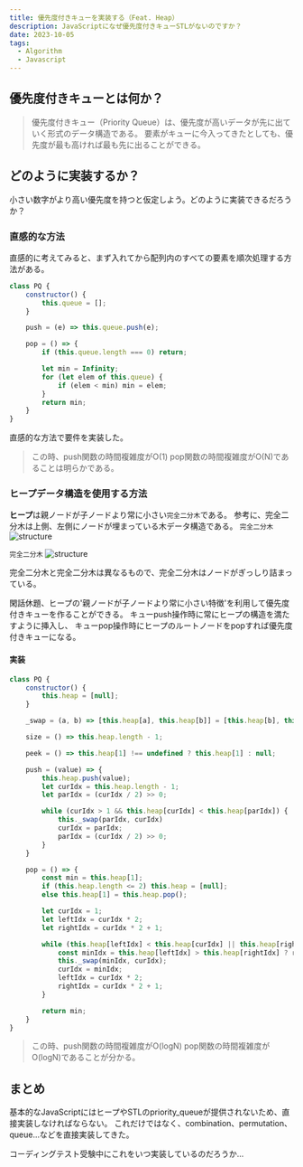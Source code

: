 ```yaml
---
title: 優先度付きキューを実装する（Feat. Heap）
description: JavaScriptになぜ優先度付きキューSTLがないのですか？
date: 2023-10-05
tags:
  - Algorithm
  - Javascript
---
```


## 優先度付きキューとは何か？
> 優先度付きキュー（Priority Queue）は、優先度が高いデータが先に出ていく形式のデータ構造である。
要素がキューに今入ってきたとしても、優先度が最も高ければ最も先に出ることができる。

## どのように実装するか？
小さい数字がより高い優先度を持つと仮定しよう。どのように実装できるだろうか？

### 直感的な方法
直感的に考えてみると、まず入れてから配列内のすべての要素を順次処理する方法がある。
``` javascript showLineNumbers
class PQ {
    constructor() {
        this.queue = [];
    }

    push = (e) => this.queue.push(e); 

    pop = () => {
        if (this.queue.length === 0) return;

        let min = Infinity;
        for (let elem of this.queue) {
            if (elem < min) min = elem;
        }
        return min;
    }
}
```
直感的な方法で要件を実装した。

> この時、push関数の時間複雑度がO(1)
pop関数の時間複雑度がO(N)であることは明らかである。

### ヒープデータ構造を使用する方法
**ヒープ**は親ノードが子ノードより常に小さい`完全二分木`である。
参考に、完全二分木は上側、左側にノードが埋まっている木データ構造である。
`完全二分木`
![structure](/images/algorithm/heap/complete.png)

`完全二分木`
![structure](/images/algorithm/heap/perfect.png)

完全二分木と完全二分木は異なるもので、完全二分木はノードがぎっしり詰まっている。

閑話休題、ヒープの'親ノードが子ノードより常に小さい特徴'を利用して優先度付きキューを作ることができる。
キューpush操作時に常にヒープの構造を満たすように挿入し、
キューpop操作時にヒープのルートノードをpopすれば優先度付きキューになる。

#### 実装
``` javascript showLineNumbers
class PQ {
    constructor() {
        this.heap = [null];
    }

    _swap = (a, b) => [this.heap[a], this.heap[b]] = [this.heap[b], this.heap[a]];

    size = () => this.heap.length - 1;

    peek = () => this.heap[1] !== undefined ? this.heap[1] : null;

    push = (value) => {
        this.heap.push(value);
        let curIdx = this.heap.length - 1;
        let parIdx = (curIdx / 2) >> 0;

        while (curIdx > 1 && this.heap[curIdx] < this.heap[parIdx]) {
            this._swap(parIdx, curIdx)
            curIdx = parIdx;
            parIdx = (curIdx / 2) >> 0;
        }
    }

    pop = () => {
        const min = this.heap[1];
        if (this.heap.length <= 2) this.heap = [null];
        else this.heap[1] = this.heap.pop();

        let curIdx = 1;
        let leftIdx = curIdx * 2;
        let rightIdx = curIdx * 2 + 1;

        while (this.heap[leftIdx] < this.heap[curIdx] || this.heap[rightIdx] < this.heap[curIdx]) {
            const minIdx = this.heap[leftIdx] > this.heap[rightIdx] ? rightIdx : leftIdx;
            this._swap(minIdx, curIdx);
            curIdx = minIdx;
            leftIdx = curIdx * 2;
            rightIdx = curIdx * 2 + 1;
        }

        return min;
    }
}
```

> この時、push関数の時間複雑度がO(logN)
pop関数の時間複雑度がO(logN)であることが分かる。

## まとめ
基本的なJavaScriptにはヒープやSTLのpriority_queueが提供されないため、直接実装しなければならない。
これだけではなく、combination、permutation、queue...などを直接実装してきた。

コーディングテスト受験中にこれをいつ実装しているのだろうか...
